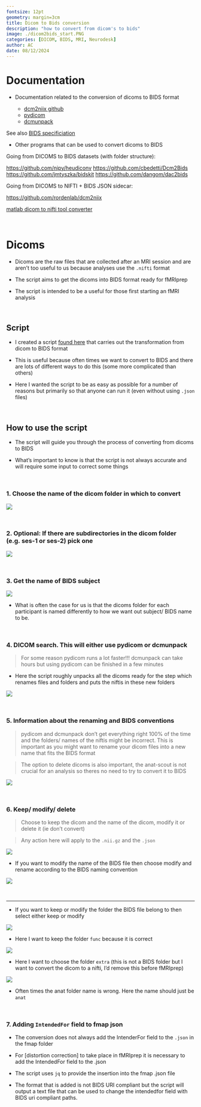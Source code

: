 ---
fontsize: 12pt
geometry: margin=3cm
title: Dicom to Bids conversion
description: "how to convert from dicom's to bids"
image: ./dicom2bids_start.PNG
categories: [DICOM, BIDS, MRI, Neurodesk]
author: AC
date: 08/12/2024
---

# Documentation

-   Documentation related to the conversion of dicoms to BIDS format

    -   [dcm2niix github](https://github.com/rordenlab/dcm2niix)
    -   [pydicom](https://pydicom.github.io/)
    -   [dcmunpack](https://surfer.nmr.mgh.harvard.edu/fswiki/dcmunpack)

See also [BIDS specificiation](https://bids-specification.readthedocs.io/en/stable/introduction.html)

-   Other programs that can be used to convert dicoms to BIDS

Going from DICOMS to BIDS datasets (with folder structure):

<https://github.com/nipy/heudiconv> <https://github.com/cbedetti/Dcm2Bids> <https://github.com/jmtyszka/bidskit> <https://github.com/dangom/dac2bids>

Going from DICOMS to NIFTI + BIDS JSON sidecar:

<https://github.com/rordenlab/dcm2niix>

[matlab dicom to nifti tool converter](https://www.mathworks.com/matlabcentral/fileexchange/42997-dicom-to-nifti-converter--nifti-tool-and-viewer)

 

# Dicoms

-   Dicoms are the raw files that are collected after an MRI session and are aren't too useful to us because analyses use the `.nifti` format

-   The script aims to get the dicoms into BIDS format ready for fMRIprep

-   The script is intended to be a useful for those first starting an fMRI analysis

 

## Script

-   I created a script [found here](https://github.com/adam-coates/dicom2bids) that carries out the transformation from dicom to BIDS format

-   This is useful because often times we want to convert to BIDS and there are lots of different ways to do this (some more complicated than others)

-   Here I wanted the script to be as easy as possible for a number of reasons but primarily so that anyone can run it (even without using `.json` files)

 

## How to use the script

-   The script will guide you through the process of converting from dicoms to BIDS

-   What's important to know is that the script is not always accurate and will require some input to correct some things

 

### 1. Choose the name of the dicom folder in which to convert

![](./dicom2bids_start.PNG)

 

### 2. Optional: If there are subdirectories in the dicom folder (e.g. ses-1 or ses-2) pick one

![](./dicom2bids_subdirs.PNG)

 

### 3. Get the name of BIDS subject

![](./dicom2bids_bidsname.PNG)

-   What is often the case for us is that the dicoms folder for each participant is named differently to how we want out subject/ BIDS name to be.

 

### 4. DICOM search. This will either use pydicom or dcmunpack

> For some reason pydicom runs a lot faster!!! dcmunpack can take hours but using pydicom can be finished in a few minutes

-   Here the script roughly unpacks all the dicoms ready for the step which renames files and folders and puts the niftis in these new folders

![](./dicom2bids_dicomsearch_pybids.PNG)

 

### 5. Information about the renaming and BIDS conventions

> pydicom and dcmunpack don't get everything right 100% of the time and the folders/ names of the niftis might be incorrect. This is important as you might want to rename your dicom files into a new name that fits the BIDS format

> The option to delete dicoms is also important, the anat-scout is not crucial for an analysis so theres no need to try to convert it to BIDS

![](./dicom2bids_renameinfo.PNG)

 

### 6. Keep/ modify/ delete

> Choose to keep the dicom and the name of the dicom, modify it or delete it (ie don't convert)

> Any action here will apply to the `.nii.gz` and the `.json`

![](./dicom2bids_keepmodifydelete.PNG)

-   If you want to modify the name of the BIDS file then choose modify and rename according to the BIDS naming convention

![](./dicom2bids_modify.PNG)

 

------------------------------------------------------------------------

-   If you want to keep or modify the folder the BIDS file belong to then select either keep or modify

![](./dicom2bids_foldername_keeprename.PNG)

-   Here I want to keep the folder `func` because it is correct

![](./dicom2bids_foldername_rename.PNG)

-   Here I want to choose the folder `extra` (this is not a BIDS folder but I want to convert the dicom to a nifti, I'd remove this before fMRIprep)

![](./dicom2bids_foldername_renameanat.PNG)

-   Often times the anat folder name is wrong. Here the name should just be `anat`

 

### 7. Adding `IntendedFor` field to fmap json

-   The conversion does not always add the IntenderFor field to the `.json` in the fmap folder

-   For \[distortion correction\] to take place in fMRIprep it is necessary to add the IntendedFor field to the .json

-   The script uses `jq` to provide the insertion into the fmap .json file

-   The format that is added is not BIDS URI compliant but the script will output a text file that can be used to change the intendedfor field with BIDS uri compliant paths.
